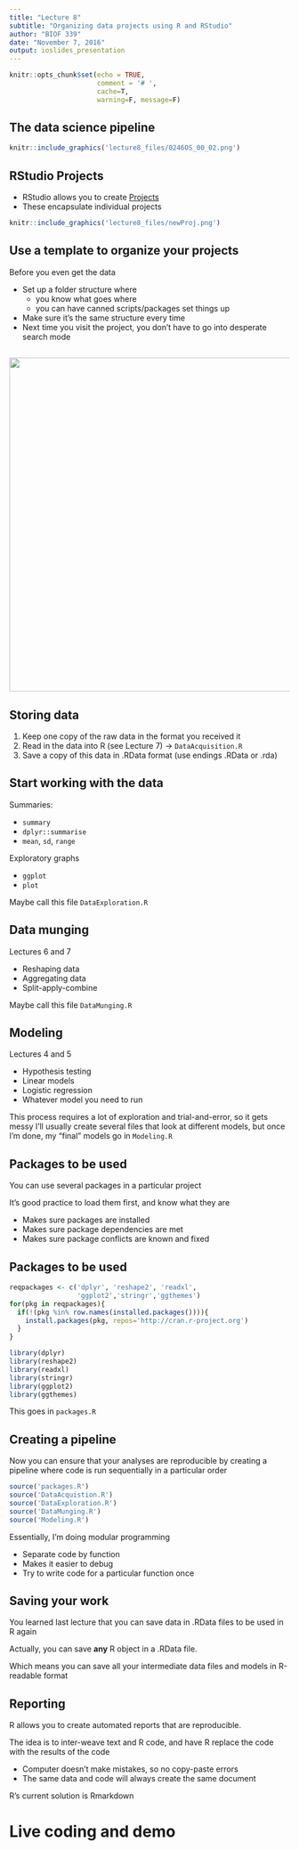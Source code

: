 ```yaml
---
title: "Lecture 8"
subtitle: "Organizing data projects using R and RStudio"
author: "BIOF 339"
date: "November 7, 2016"
output: ioslides_presentation
---
```


```r
knitr::opts_chunk$set(echo = TRUE, 
                      comment = '# ',
                      cache=T,
                      warning=F, message=F)
```

## The data science pipeline

```r
knitr::include_graphics('lecture8_files/0246OS_00_02.png')
```

## RStudio Projects

+ RStudio allows you to create [Projects](https://support.rstudio.com/hc/en-us/articles/200526207-Using-Projects)
+ These encapsulate individual projects

```r
knitr::include_graphics('lecture8_files/newProj.png')
```


## Use a template to organize your projects

Before you even get the data

+  Set up a folder structure where
    + you know what goes where
    + you can have canned scripts/packages set things up
+ Make sure it's the same structure every time
+ Next time you visit the project, you don't have to go into desperate search mode

## 
<img src="lecture8_files/template.png" height="600" >

## Storing data

1. Keep one copy of the raw data in the format you received it
2. Read in the data into R (see Lecture 7) -> `DataAcquisition.R` 
3. Save a copy of this data in .RData format (use endings .RData or .rda)

## Start working with the data

Summaries:

+ `summary`
+ `dplyr::summarise`
+ `mean`, `sd`, `range`

Exploratory graphs

+ `ggplot`
+ `plot`

Maybe call this file `DataExploration.R`

## Data munging 

Lectures 6 and 7

+ Reshaping data
+ Aggregating data
+ Split-apply-combine

Maybe call this file `DataMunging.R`

## Modeling

Lectures 4 and 5

+ Hypothesis testing
+ Linear models
+ Logistic regression
+ Whatever model you need to run

This process requires a lot of exploration and trial-and-error, so it gets messy
I'll usually create several files that look at different models, but once I'm done, 
my "final" models go in `Modeling.R`

## Packages to be used

You can use several packages in a particular project

It's good practice to load them first, and know what they are

+ Makes sure packages are installed
+ Makes sure package dependencies are met
+ Makes sure package conflicts are known and fixed

## Packages to be used

```r
reqpackages <- c('dplyr', 'reshape2', 'readxl',
                 'ggplot2','stringr','ggthemes')
for(pkg in reqpackages){
  if(!(pkg %in% row.names(installed.packages()))){
    install.packages(pkg, repos='http://cran.r-project.org')
  }
}

library(dplyr)
library(reshape2)
library(readxl)
library(stringr)
library(ggplot2)
library(ggthemes)
```

This goes in `packages.R`

## Creating a pipeline

Now you can ensure that your analyses are reproducible by creating a pipeline where code is run sequentially in a particular order

```r
source('packages.R')
source('DataAcquistion.R')
source('DataExploration.R')
source('DataMunging.R')
source('Modeling.R')
```

Essentially, I'm doing modular programming

+ Separate code by function
+ Makes it easier to debug
+ Try to write code for a particular function once

## Saving your work

You learned last lecture that you can save data in .RData files to be used in R again

Actually, you can save __any__ R object in a .RData file. 

Which means you can save all your intermediate data files and models in R-readable format


## Reporting

R allows you to create automated reports that are reproducible.

The idea is to inter-weave text and R code, and have R replace the code with the results of the code

+ Computer doesn't make mistakes, so no copy-paste errors
+ The same data and code will always create the same document

R's current solution is Rmarkdown

# Live coding and demo